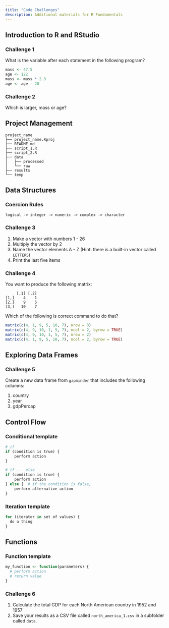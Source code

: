 ```yaml
---
title: "Code Challenges"
description: Additional materials for R Fundamentals
---
```


## Introduction to R and RStudio

### Challenge 1

What is the variable after each statement in the following program?

```r

mass <- 47.5
age <- 122
mass <- mass * 2.3
age <- age - 20
```

### Challenge 2

Which is larger, mass or age?


## Project Management

```verbatim

project_name
├── project_name.Rproj
├── README.md
├── script_1.R
├── script_2.R
├── data
│   ├── processed
│   └── raw
├── results
└── temp
```

## Data Structures

### Coercion Rules

```verbatim

logical -> integer -> numeric -> complex -> character

```

### Challenge 3

1. Make a vector with numbers 1 - 26
2. Multiply the vector by 2
3. Name the vector elements A - Z (Hint: there is a built-in vector called `LETTERS`)
4. Print the last five items

### Challenge 4

You want to produce the following matrix:

```verbatim

     [,1] [,2]
[1,]    4    1
[2,]    9    5
[3,]   10    7
```

Which of the following is correct command to do that?

```r

matrix(c(4, 1, 9, 5, 10, 7), nrow = 3)
matrix(c(4, 9, 10, 1, 5, 7), ncol = 2, byrow = TRUE)
matrix(c(4, 9, 10, 1, 5, 7), nrow = 2)
matrix(c(4, 1, 9, 5, 10, 7), ncol = 2, byrow = TRUE)
```

## Exploring Data Frames

### Challenge 5

Create a new data frame from `gapminder` that includes the following columns:

1. country
2. year
3. gdpPercap

## Control Flow

### Conditional template
```r

# if
if (condition is true) {
    perform action
}

# if ... else
if (condition is true) {
    perform action
} else {  # if the condition is false,
    perform alternative action
}
```

### Iteration template

```r

for (iterator in set of values) {
  do a thing
}
```

## Functions

### Function template

```r

my_function <- function(parameters) {
  # perform action
  # return value
}
```

### Challenge 6

1. Calculate the total GDP for each North American country in 1952 and 1957
2. Save your results as a CSV file called `north_america_1.csv` in a subfolder called `data`.


